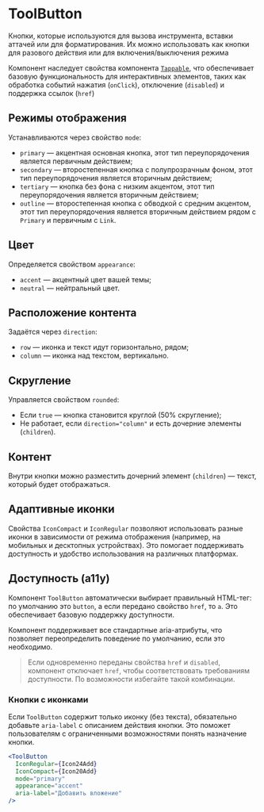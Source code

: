 <Overview>

# ToolButton

Кнопки, которые используются для вызова инструмента, вставки аттачей или для форматирования.
Их можно использовать как кнопки для разового действия или для включения/выключения режима

Компонент наследует свойства компонента [`Tappable`](/components/tappable),
что обеспечивает базовую функциональность для интерактивных элементов, таких как обработка событий нажатия (`onClick`),
отключение (`disabled`) и поддержка ссылок (`href`)

</Overview>

## Режимы отображения

Устанавливаются через свойство `mode`:

- `primary` — акцентная основная кнопка, этот тип переупорядочения является первичным действием;
- `secondary` — второстепенная кнопка с полупрозрачным фоном, этот тип переупорядочения является вторичным действием;
- `tertiary` — кнопка без фона с низким акцентом, этот тип переупорядочения является вторичным действием;
- `outline` — второстепенная кнопка с обводкой с средним акцентом, этот тип переупорядочения является вторичным действием рядом с `Primary` и первичным c `Link`.

## Цвет

Определяется свойством `appearance`:

- `accent` — акцентный цвет вашей темы;
- `neutral` — нейтральный цвет.

## Расположение контента

Задаётся через `direction`:

- `row` — иконка и текст идут горизонтально, рядом;
- `column` — иконка над текстом, вертикально.

## Скругление

Управляется свойством `rounded`:

- Если `true` — кнопка становится круглой (50% скругление);
- Не работает, если `direction="column"` и есть дочерние элементы (`children`).

## Контент

Внутри кнопки можно разместить дочерний элемент (`children`) — текст, который будет отображаться.

## Адаптивные иконки

Свойства `IconCompact` и `IconRegular` позволяют использовать разные иконки в зависимости от режима отображения
(например, на мобильных и десктопных устройствах). Это помогает поддерживать доступность и удобство использования
на различных платформах.

## Доступность (a11y)

Компонент `ToolButton` автоматически выбирает правильный HTML-тег: по умолчанию это `button`,
а если передано свойство `href`, то `a`. Это обеспечивает базовую поддержку доступности.

Компонент поддерживает все стандартные aria-атрибуты, что позволяет переопределить поведение по умолчанию,
если это необходимо.

> Если одновременно переданы свойства `href` и `disabled`, компонент отключает `href`,
> чтобы соответствовать требованиям доступности. По возможности избегайте такой комбинации.

### Кнопки с иконками

Если `ToolButton` содержит только иконку (без текста), обязательно добавьте `aria-label` с описанием действия кнопки.
Это поможет пользователям с ограниченными возможностями понять назначение кнопки.

```jsx
<ToolButton
  IconRegular={Icon24Add}
  IconCompact={Icon20Add}
  mode="primary"
  appearance="accent"
  aria-label="Добавить вложение"
/>
```
